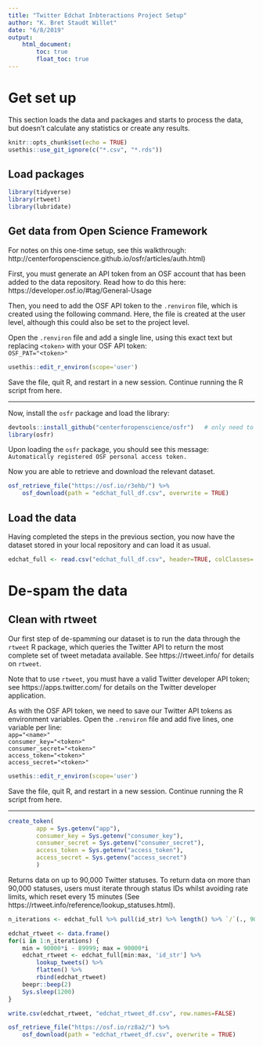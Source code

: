 ```yaml
---
title: "Twitter Edchat Inbteractions Project Setup"
author: "K. Bret Staudt Willet"
date: "6/8/2019"
output: 
    html_document:
        toc: true
        float_toc: true
---
```


# Get set up

This section loads the data and packages and starts to process the data, but doesn't calculate any statistics or create any results.

```r
knitr::opts_chunk$set(echo = TRUE)
usethis::use_git_ignore(c("*.csv", "*.rds"))
```

## Load packages

```r
library(tidyverse)
library(rtweet)
library(lubridate)
```

## Get data from Open Science Framework

For notes on this one-time setup, see this walkthrough: http://centerforopenscience.github.io/osfr/articles/auth.html)

First, you must generate an API token from an OSF account that has been added to the data repository. Read how to do this here: https://developer.osf.io/#tag/General-Usage

Then, you need to add the OSF API token to the `.renviron` file, which is created using the following command. Here, the file is created at the user level, although this could also be set to the project level. 

Open the `.renviron` file and add a single line, using this exact text but replacing `<token>` with your OSF API token:  
`OSF_PAT="<token>"`

```r
usethis::edit_r_environ(scope='user')
```

Save the file, quit R, and restart in a new session. Continue running the R script from here.

--------------------------------------------------------------------------------

Now, install the `osfr` package and load the library:

```r
devtools::install_github("centerforopenscience/osfr")   # only need to run once
library(osfr) 
```

Upon loading the `osfr` package, you should see this message:  
`Automatically registered OSF personal access token.` 

Now you are able to retrieve and download the relevant dataset.

```r
osf_retrieve_file("https://osf.io/r3ehb/") %>% 
    osf_download(path = "edchat_full_df.csv", overwrite = TRUE)
```

## Load the data

Having completed the steps in the previous section, you now have the dataset stored in your local repository and can load it as usual. 

```r
edchat_full <- read.csv("edchat_full_df.csv", header=TRUE, colClasses='character')
```

# De-spam the data

## Clean with rtweet

Our first step of de-spamming our dataset is to run the data through the `rtweet` R package, which queries the Twitter API to return the most complete set of tweet metadata available. See https://rtweet.info/ for details on `rtweet`.

Note that to use `rtweet`, you must have a valid Twitter developer API token; see https://apps.twitter.com/ for details on the Twitter developer application.

As with the OSF API token, we need to save our Twitter API tokens as environment variables. Open the `.renviron` file and add five lines, one variable per line:  
`app="<name>"`  
`consumer_key="<token>"`  
`consumer_secret="<token>"`  
`access_token="<token>"`  
`access_secret="<token>"`

```r
usethis::edit_r_environ(scope='user')
```

Save the file, quit R, and restart in a new session. Continue running the R script from here.

--------------------------------------------------------------------------------

```r
create_token(
        app = Sys.getenv("app"),
        consumer_key = Sys.getenv("consumer_key"),
        consumer_secret = Sys.getenv("consumer_secret"),
        access_token = Sys.getenv("access_token"),
        access_secret = Sys.getenv("access_secret")
        )
```

Returns data on up to 90,000 Twitter statuses. To return data on more than 90,000 statuses, users must iterate through status IDs whilst avoiding rate limits, which reset every 15 minutes (See https://rtweet.info/reference/lookup_statuses.html).

```r
n_iterations <- edchat_full %>% pull(id_str) %>% length() %>% `/`(., 90000) %>% ceiling()

edchat_rtweet <- data.frame()
for(i in 1:n_iterations) {
    min = 90000*i - 89999; max = 90000*i
    edchat_rtweet <- edchat_full[min:max, 'id_str'] %>% 
        lookup_tweets() %>%
        flatten() %>%
        rbind(edchat_rtweet)
    beepr::beep(2)
    Sys.sleep(1200)
}

write.csv(edchat_rtweet, "edchat_rtweet_df.csv", row.names=FALSE)
```

```r
osf_retrieve_file("https://osf.io/rz8a2/") %>% 
    osf_download(path = "edchat_rtweet_df.csv", overwrite = TRUE)
```


